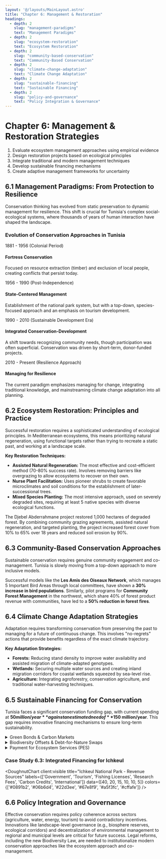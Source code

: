 ```yaml
---
layout: '@/layouts/MainLayout.astro'
title: "Chapter 6: Management & Restoration"
headings:
  - depth: 2
    slug: "management-paradigms"
    text: "Management Paradigms"
  - depth: 2
    slug: "ecosystem-restoration"
    text: "Ecosystem Restoration"
  - depth: 2
    slug: "community-based-conservation"
    text: "Community-Based Conservation"
  - depth: 2
    slug: "climate-change-adaptation"
    text: "Climate Change Adaptation"
  - depth: 2
    slug: "sustainable-financing"
    text: "Sustainable Financing"
  - depth: 2
    slug: "policy-and-governance"
    text: "Policy Integration & Governance"
---
```


# Chapter 6: Management & Restoration Strategies

<LearningObjectives>
<ol>
<li>Evaluate ecosystem management approaches using empirical evidence</li>
<li>Design restoration projects based on ecological principles</li>
<li>Integrate traditional and modern management techniques</li>
<li>Develop sustainable financing mechanisms</li>
<li>Create adaptive management frameworks for uncertainty</li>
</ol>
</LearningObjectives>

## 6.1 Management Paradigms: From Protection to Resilience

Conservation thinking has evolved from static preservation to dynamic management for resilience. This shift is crucial for Tunisia's complex social-ecological systems, where thousands of years of human interaction have shaped the landscape.

### Evolution of Conservation Approaches in Tunisia

<Timeline>
    <div class="timeline-item">
        <span class="date">1881 - 1956 (Colonial Period)</span>
        <h4 class="title">Fortress Conservation</h4>
        <p class="description">Focused on resource extraction (timber) and exclusion of local people, creating conflicts that persist today.</p>
    </div>
    <div class="timeline-item">
        <span class="date">1956 - 1990 (Post-Independence)</span>
        <h4 class="title">State-Centered Management</h4>
        <p class="description">Establishment of the national park system, but with a top-down, species-focused approach and an emphasis on tourism development.</p>
    </div>
    <div class="timeline-item">
        <span class="date">1990 - 2010 (Sustainable Development Era)</span>
        <h4 class="title">Integrated Conservation-Development</h4>
        <p class="description">A shift towards recognizing community needs, though participation was often superficial. Conservation was driven by short-term, donor-funded projects.</p>
    </div>
    <div class="timeline-item">
        <span class="date">2010 - Present (Resilience Approach)</span>
        <h4 class="title">Managing for Resilience</h4>
        <p class="description">The current paradigm emphasizes managing for change, integrating traditional knowledge, and mainstreaming climate change adaptation into all planning.</p>
    </div>
</Timeline>

## 6.2 Ecosystem Restoration: Principles and Practice

Successful restoration requires a sophisticated understanding of ecological principles. In Mediterranean ecosystems, this means prioritizing natural regeneration, using functional targets rather than trying to recreate a static past, and working at a landscape scale.

**Key Restoration Techniques:**
- **Assisted Natural Regeneration:** The most effective and cost-efficient method (70-80% success rate). Involves removing barriers like overgrazing to allow ecosystems to recover on their own.
- **Nurse Plant Facilitation:** Uses pioneer shrubs to create favorable microclimates and soil conditions for the establishment of later-successional trees.
- **Mixed Species Planting:** The most intensive approach, used on severely degraded sites, requiring at least 5 native species with diverse ecological functions.

<KeyConceptBox title="Case Study: Aleppo Pine Restoration Success">
    <p>The Djebel Abderrahmane project restored 1,000 hectares of degraded forest. By combining community grazing agreements, assisted natural regeneration, and targeted planting, the project increased forest cover from 10% to 65% over 18 years and reduced soil erosion by 90%.</p>
</KeyConceptBox>

## 6.3 Community-Based Conservation Approaches

Sustainable conservation requires genuine community engagement and co-management. Tunisia is slowly moving from a top-down approach to more inclusive models.

Successful models like the **Les Amis des Oiseaux Network**, which manages 5 Important Bird Areas through local committees, have shown a **30% increase in bird populations**. Similarly, pilot programs for **Community Forest Management** in the northwest, which share 40% of forest product revenue with communities, have led to a **50% reduction in forest fires**.

## 6.4 Climate Change Adaptation Strategies

Adaptation requires transforming conservation from preserving the past to managing for a future of continuous change. This involves "no-regrets" actions that provide benefits regardless of the exact climate trajectory.

**Key Adaptation Strategies:**
- **Forests:** Reducing stand density to improve water availability and assisted migration of climate-adapted genotypes.
- **Wetlands:** Securing multiple water sources and creating inland migration corridors for coastal wetlands squeezed by sea-level rise.
- **Agriculture:** Integrating agroforestry, conservation agriculture, and traditional water-harvesting techniques.

## 6.5 Sustainable Financing for Conservation

Tunisia faces a significant conservation funding gap, with current spending at **$50 million/year** against an estimated need of **$150 million/year**. This gap requires innovative financing mechanisms to ensure long-term sustainability.

<Accordion>
<details>
<summary>Green Bonds & Carbon Markets</summary>
<div class="content">
<p>
Tunisia issued its first green bond in 2022. There is also significant potential to generate revenue from carbon markets by restoring forests, seagrass meadows (blue carbon), and soils.
</p>
</div>
</details>
<details>
<summary>Biodiversity Offsets & Debt-for-Nature Swaps</summary>
<div class="content">
<p>
Pilot programs are being developed to require industries like mining to offset their environmental impact by funding conservation. A proposed debt-for-nature swap with Italy could also convert foreign debt into conservation funding.
</p>
</div>
</details>
<details>
<summary>Payment for Ecosystem Services (PES)</summary>
<div class="content">
<p>
The Zaghouan Water Fund is the first of its kind in North Africa. It uses a small tariff on Tunis's water bills to pay upstream farmers for conservation practices that improve water quality, demonstrating a successful PES model.
</p>
</div>
</details>
</Accordion>

### Case Study 6.3: Integrated Financing for Ichkeul

<DoughnutChart
    client:visible
    title="Ichkeul National Park - Revenue Sources"
    labels={['Government', 'Tourism', 'Fishing Licenses', 'Research Fees', 'Carbon Credits', 'International']}
    data={[40, 20, 15, 10, 10, 5]}
    colors={['#0891b2', '#06b6d4', '#22d3ee', '#67e8f9', '#a5f3fc', '#cffafe']}
/>

## 6.6 Policy Integration and Governance

Effective conservation requires policy coherence across sectors (agriculture, water, energy, tourism) to avoid contradictory incentives. Innovations like landscape-level governance (e.g., biosphere reserves, ecological corridors) and decentralization of environmental management to regional and municipal levels are critical for future success. Legal reforms, including the new Biodiversity Law, are needed to institutionalize modern conservation approaches like the ecosystem approach and co-management.